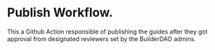 
# Publish Workflow.

This a Github Action responsible of publishing the guides after they got approval from designated reviewers set by the BuilderDAO admins.


<Authors date="August 27th, 2021">
  <Author name="Necmttn" link="https://twitter.com/Necmttn" />
</Authors>